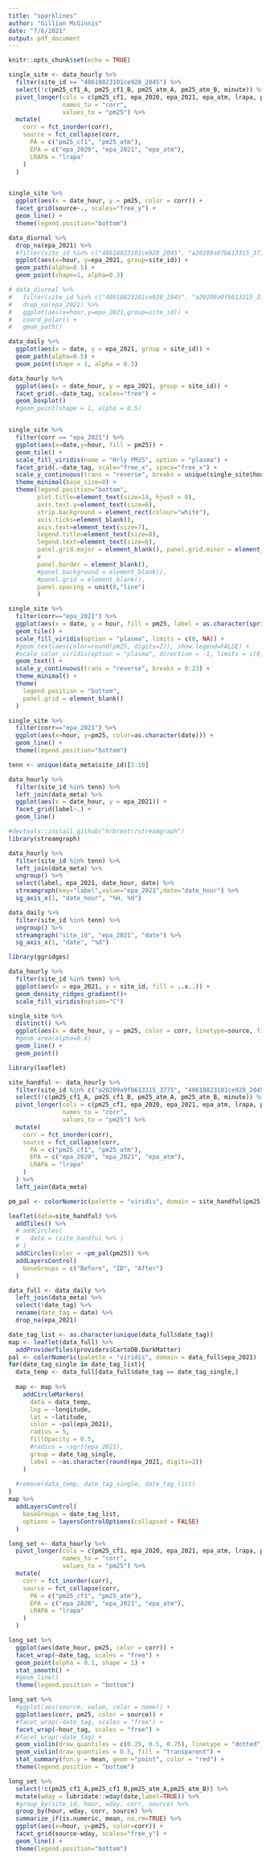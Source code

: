 ```yaml
---
title: "sparklines"
author: "Gillian McGinnis"
date: "7/6/2021"
output: pdf_document
---
```


```r
knitr::opts_chunk$set(echo = TRUE)
```

```r
single_site <- data_hourly %>%
  filter(site_id == "48618823101ce928_2045") %>% 
  select(!c(pm25_cf1_A, pm25_cf1_B, pm25_atm_A, pm25_atm_B, minute)) %>% 
  pivot_longer(cols = c(pm25_cf1, epa_2020, epa_2021, epa_atm, lrapa, pm25_atm),
               names_to = "corr",
               values_to = "pm25") %>% 
  mutate(
    corr = fct_inorder(corr),
    source = fct_collapse(corr,
      PA = c("pm25_cf1", "pm25_atm"),
      EPA = c("epa_2020", "epa_2021", "epa_atm"),
      LRAPA = "lrapa"
    )
  )


single_site %>% 
  ggplot(aes(x = date_hour, y = pm25, color = corr)) +
  facet_grid(source~., scales="free_y") +
  geom_line() +
  theme(legend.position="bottom")

data_diurnal %>% 
  drop_na(epa_2021) %>% 
  #filter(site_id %in% c("48618823101ce928_2045", "a20209a9fb613315_3775", "a0f18656133e64ce_2055")) %>% 
  ggplot(aes(x=hour, y=epa_2021, group=site_id)) +
  geom_path(alpha=0.5) +
  geom_point(shape=1, alpha=0.3)

# data_diurnal %>% 
#   filter(site_id %in% c("48618823101ce928_2045", "a20209a9fb613315_3775", "a0f18656133e64ce_2055")) %>% 
#   drop_na(epa_2021) %>% 
#   ggplot(aes(x=hour,y=epa_2021,group=site_id)) +
#   coord_polar() +
#   geom_path()

data_daily %>% 
  ggplot(aes(x = date, y = epa_2021, group = site_id)) +
  geom_path(alpha=0.5) +
  geom_point(shape = 1, alpha = 0.3)

data_hourly %>% 
  ggplot(aes(x = date_hour, y = epa_2021, group = site_id)) +
  facet_grid(.~date_tag, scales="free") +
  geom_boxplot()
  #geom_point(shape = 1, alpha = 0.5)


single_site %>% 
  filter(corr == "epa_2021") %>% 
  ggplot(aes(x=date,y=hour, fill = pm25)) +
  geom_tile() +
  scale_fill_viridis(name = "Hrly PM25", option = "plasma") +
  facet_grid(.~date_tag, scale="free_x", space="free_x") +
  scale_y_continuous(trans = "reverse", breaks = unique(single_site$hour)) +
  theme_minimal(base_size=8) +
  theme(legend.position="bottom",
        plot.title=element_text(size=14, hjust = 0),
        axis.text.y=element_text(size=6),
        strip.background = element_rect(colour="white"),
        axis.ticks=element_blank(),
        axis.text=element_text(size=7),
        legend.title=element_text(size=8),
        legend.text=element_text(size=6),
        panel.grid.major = element_blank(), panel.grid.minor = element_blank(),
        #
        panel.border = element_blank(),
        #panel.background = element_blank(),
        #panel.grid = element_blank(),
        panel.spacing = unit(0,"line")
        )

single_site %>% 
  filter(corr=="epa_2021") %>% 
  ggplot(aes(x = date, y = hour, fill = pm25, label = as.character(sprintf("%.2f", round(pm25, digits=2))))) +
  geom_tile() +
  scale_fill_viridis(option = "plasma", limits = c(0, NA)) +
  #geom_text(aes(color=round(pm25, digits=2)), show.legend=FALSE) +
  #scale_color_viridis(option = "plasma", direction = -1, limits = c(0, NA)) +
  geom_text() +
  scale_y_continuous(trans = "reverse", breaks = 0:23) +
  theme_minimal() +
  theme(
    legend.position = "bottom",
    panel.grid = element_blank()
  )

single_site %>% 
  filter(corr=="epa_2021") %>% 
  ggplot(aes(x=hour, y=pm25, color=as.character(date))) +
  geom_line() +
  theme(legend.position="bottom")

```

```r
tenn <- unique(data_meta$site_id)[1:10]

data_hourly %>% 
  filter(site_id %in% tenn) %>% 
  left_join(data_meta) %>% 
  ggplot(aes(x = date_hour, y = epa_2021)) +
  facet_grid(label~.) +
  geom_line()

```

```r
#devtools::install_github("hrbrmstr/streamgraph")
library(streamgraph)

data_hourly %>% 
  filter(site_id %in% tenn) %>% 
  left_join(data_meta) %>% 
  ungroup() %>% 
  select(label, epa_2021, date_hour, date) %>% 
  streamgraph(key="label",value="epa_2021",date="date_hour") %>% 
  sg_axis_x(1, "date_hour", "%H, %d")

data_daily %>% 
  filter(site_id %in% tenn) %>% 
  ungroup() %>% 
  streamgraph("site_id", "epa_2021", "date") %>% 
  sg_axis_x(1, "date", "%d")
```

```r
library(ggridges)

data_hourly %>% 
  filter(site_id %in% tenn) %>% 
  ggplot(aes(x = epa_2021, y = site_id, fill = ..x..)) +
  geom_density_ridges_gradient()+
  scale_fill_viridis(option="C")
```

```r
single_site %>%
  distinct() %>% 
  ggplot(aes(x = date_hour, y = pm25, color = corr, linetype=source, fill=corr)) +
  #geom_area(alpha=0.4)
  geom_line() +
  geom_point()
```




```r
library(leaflet)

site_handful <- data_hourly %>% 
  filter(site_id %in% c("a20209a9fb613315_3775", "48618823101ce928_2045", "a0f18656133e64ce_2055")) %>% 
  select(!c(pm25_cf1_A, pm25_cf1_B, pm25_atm_A, pm25_atm_B, minute)) %>% 
  pivot_longer(cols = c(pm25_cf1, epa_2020, epa_2021, epa_atm, lrapa, pm25_atm),
               names_to = "corr",
               values_to = "pm25") %>% 
  mutate(
    corr = fct_inorder(corr),
    source = fct_collapse(corr,
      PA = c("pm25_cf1", "pm25_atm"),
      EPA = c("epa_2020", "epa_2021", "epa_atm"),
      LRAPA = "lrapa"
    )
  ) %>% 
  left_join(data_meta)

pm_pal <- colorNumeric(palette = "viridis", domain = site_handful$pm25)

leaflet(data=site_handful) %>% 
  addTiles() %>% 
  # addCircles(
  #   data = (site_handful %>% )
  # )
  addCircles(color = ~pm_pal(pm25)) %>% 
  addLayersControl(
    baseGroups = c("Before", "ID", "After")
  )
```

```r
data_full <- data_daily %>% 
  left_join(data_meta) %>% 
  select(!date_tag) %>% 
  rename(date_tag = date) %>% 
  drop_na(epa_2021)

date_tag_list <- as.character(unique(data_full$date_tag))
map <- leaflet(data_full) %>% 
  addProviderTiles(providers$CartoDB.DarkMatter)
pal <- colorNumeric(palette = "viridis", domain = data_full$epa_2021)
for(date_tag_single in date_tag_list){
  data_temp <- data_full[data_full$date_tag == date_tag_single,]
  
  map <- map %>%
    addCircleMarkers(
      data = data_temp,
      lng = ~longitude,
      lat = ~latitude,
      color = ~pal(epa_2021),
      radius = 5,
      fillOpacity = 0.5,
      #radius = ~sqrt(epa_2021),
      group = date_tag_single,
      label = ~as.character(round(epa_2021, digits=2))
    )
  
  #remove(data_temp, date_tag_single, date_tag_list)
}
map %>%
  addLayersControl(
    baseGroups = date_tag_list,
    options = layersControlOptions(collapsed = FALSE)
  )
```




```r
long_set <- data_hourly %>% 
  pivot_longer(cols = c(pm25_cf1, epa_2020, epa_2021, epa_atm, lrapa, pm25_atm),
               names_to = "corr",
               values_to = "pm25") %>% 
  mutate(
    corr = fct_inorder(corr),
    source = fct_collapse(corr,
      PA = c("pm25_cf1", "pm25_atm"),
      EPA = c("epa_2020", "epa_2021", "epa_atm"),
      LRAPA = "lrapa"
    )
  )

long_set %>% 
  ggplot(aes(date_hour, pm25, color = corr)) +
  facet_wrap(~date_tag, scales = "free") +
  geom_point(alpha = 0.1, shape = 1) +
  stat_smooth() +
  #geom_line()
  theme(legend.position = "bottom")

long_set %>% 
  #ggplot(aes(source, value, color = name)) +
  ggplot(aes(corr, pm25, color = source)) +
  #facet_wrap(~date_tag, scales = "free") +
  facet_wrap(~hour_tag, scales = "free") +
  #facet_wrap(~date_tag) +
  geom_violin(draw_quantiles = c(0.25, 0.5, 0.75), linetype = "dotted") +
  geom_violin(draw_quantiles = 0.5, fill = "transparent") +
  stat_summary(fun.y = mean, geom ="point", color = "red") +
  theme(legend.position = "bottom")

long_set %>% 
  select(!c(pm25_cf1_A,pm25_cf1_B,pm25_atm_A,pm25_atm_B)) %>% 
  mutate(wday = lubridate::wday(date,label=TRUE)) %>% 
  #group_by(site_id, hour, wday, corr, source) %>% 
  group_by(hour, wday, corr, source) %>% 
  summarize_if(is.numeric, mean, na.rm=TRUE) %>% 
  ggplot(aes(x=hour, y=pm25, color=corr)) +
  facet_grid(source~wday, scales="free_y") +
  geom_line() +
  theme(legend.position="bottom")
```
